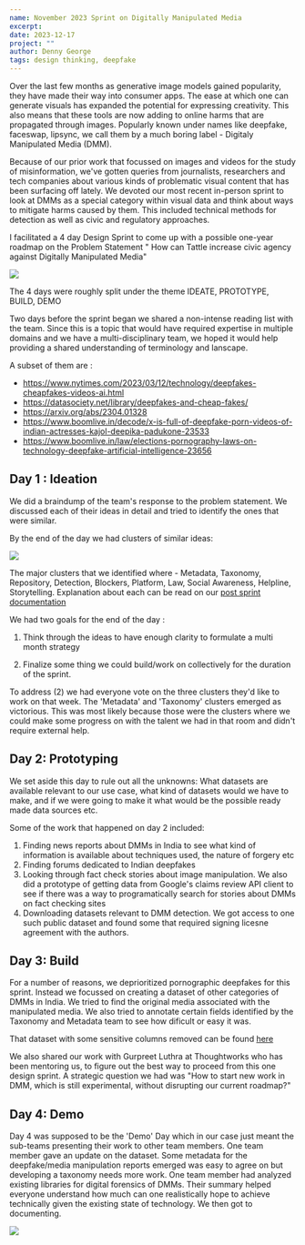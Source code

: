 ```yaml
---
name: November 2023 Sprint on Digitally Manipulated Media
excerpt: 
date: 2023-12-17
project: ""
author: Denny George
tags: design thinking, deepfake 
---
```


Over the last few months as generative image models gained popularity, they have made their way into consumer apps. The ease at which one can generate visuals has expanded the potential for expressing creativity. This also means that these tools are now adding to online harms that are propagated through images. Popularly known under names like deepfake, faceswap, lipsync, we call them by a much boring label - Digitaly Manipulated Media (DMM). 

Because of our prior work that focussed on images and videos for the study of misinformation, we've gotten queries from journalists, researchers and tech companies about various kinds of problematic visual content that has been surfacing off lately. We devoted our most recent in-person sprint to look at  DMMs as a special category within visual data and think about ways to mitigate harms caused by them. This included technical methods for detection as well as civic and regulatory approaches. 

I facilitated a 4 day Design Sprint to come up with a possible one-year roadmap on the Problem Statement " How can Tattle increase civic agency against Digitally Manipulated Media"

![](../images/PXL_20231202_041145903.jpeg)

The 4 days were roughly split under the theme IDEATE, PROTOTYPE, BUILD, DEMO

Two days before the sprint began we shared a non-intense reading list with the team. Since this is a topic that would have required expertise in multiple domains and we have a multi-disciplinary team, we hoped it would help providing a shared understanding of terminology and lanscape.

A subset of them are : 
* https://www.nytimes.com/2023/03/12/technology/deepfakes-cheapfakes-videos-ai.html
* https://datasociety.net/library/deepfakes-and-cheap-fakes/
* https://arxiv.org/abs/2304.01328
* https://www.boomlive.in/decode/x-is-full-of-deepfake-porn-videos-of-indian-actresses-kajol-deepika-padukone-23533
* https://www.boomlive.in/law/elections-pornography-laws-on-technology-deepfake-artificial-intelligence-23656

## Day 1 : Ideation

We did  a braindump of the team's response to the problem statement. We discussed each of their ideas in detail and tried to identify the ones that were similar. 

By the end of the day we had clusters of similar ideas:

![](../images/sprint_ideate.jpeg)

The major clusters that we identified where - Metadata, Taxonomy,  Repository, Detection, Blockers, Platform, Law, Social Awareness, Helpline, Storytelling. Explanation about each can be read on our [post sprint documentation](https://github.com/tattle-made/Uli/wiki/Mitigating-Harms-of-Digitally-Manipulated-Media)

We had two goals for the end of the day : 

1. Think through the ideas to have enough clarity to formulate a multi month strategy

2. Finalize some thing we could build/work on collectively for the duration of the sprint.

To address (2) we had everyone vote on the three clusters they'd like to work on that week. The 'Metadata' and 'Taxonomy' clusters emerged as victorious. This was most likely because those were the clusters where we could make some progress on with the talent we had in that room and didn't require external help.

## Day 2: Prototyping

We set aside this day to rule out all the unknowns: What datasets are available relevant to our use case, what kind of datasets would we have to make, and if we were going to make it what would be the possible ready made data sources etc.

Some of the work that happened on day 2 included: 

1. Finding news reports about DMMs in India to see what kind of information is available about techniques used, the nature of forgery etc
2. Finding forums dedicated to Indian deepfakes
3. Looking through fact check stories about image manipulation. We also did a prototype of getting data from Google's claims review API client to see if there was a way to programatically search for stories about DMMs on fact checking sites
4. Downloading datasets relevant to DMM detection. We got access to one such public dataset and found some that required signing licesne agreement with the authors.

## Day 3: Build
For a number of reasons, we deprioritized pornographic deepfakes for this sprint. Instead we focussed on creating a dataset of other categories of DMMs in India. We tried to find the original media associated with the manipulated media. We also tried to annotate certain fields identified by the Taxonomy and Metadata team to see how dificult or easy it was.

That dataset with some sensitive columns removed can be found [here](https://docs.google.com/spreadsheets/d/1zPkhJLuKMeiry6UfWXR6PYcnL1wtE9IVxnqn_7tN5J4/edit#gid=0)

We also shared our work with Gurpreet Luthra at Thoughtworks who has been mentoring us, to figure out the best way to proceed from this one design sprint. A strategic question we had was "How to start new work in DMM, which is still experimental, without disrupting our current roadmap?"

## Day 4: Demo  
Day 4 was supposed to be the 'Demo' Day which in our case just meant the sub-teams presenting their work to other team members. One team member gave an update on the dataset. Some metadata for the deepfake/media manipulation reports emerged was easy to agree on but developing a taxonomy needs more work. One team member had analyzed existing libraries for digital forensics of DMMs. Their summary helped everyone understand how much can one realistically hope to achieve technically given the existing state of technology. We then got to documenting. 

![](../images/2023_nov_sprint.jpeg)
